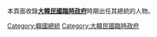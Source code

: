 本頁面收錄'''[[大韓民國臨時政府|大韓民國臨時政府]]'''時期出任其總統的人物。

[[Category:韓國總統|Category:韓國總統]]
[[Category:大韓民國臨時政府|Category:大韓民國臨時政府]]